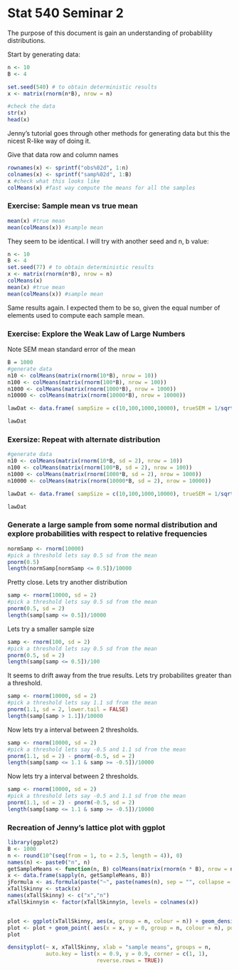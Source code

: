 Stat 540 Seminar 2
========================================================

The purpose of this document is gain an understanding of probablility distributions.

Start by generating data:
```r
n <- 10
B <- 4

set.seed(540) # to obtain deterministic results
x <- matrix(rnorm(n*B), nrow = n)

#check the data
str(x)
head(x)
```

Jenny's tutorial goes through other methods for generating data but this the nicest R-like way of doing it.

Give that data row and column names
```r
rownames(x) <- sprintf("obs%02d", 1:n)
colnames(x) <- sprintf("samp%02d", 1:B)
x #check what this looks like
colMeans(x) #fast way compute the means for all the samples
```

### Exercise: Sample mean vs true mean
```r
mean(x) #true mean
mean(colMeans(x)) #sample mean
```

They seem to be identical. I will try with another seed and n, b value:
```r
n <- 10
B <- 4
set.seed(77) # to obtain deterministic results
x <- matrix(rnorm(n*B), nrow = n)
colMeans(x)
mean(x) #true mean
mean(colMeans(x)) #sample mean
```

Same results again. I expected them to be so, given the equal number of elements used to compute each sample mean.

### Exercise: Explore the Weak Law of Large Numbers

Note SEM mean standard error of the mean

```r
B = 1000
#generate data
n10 <- colMeans(matrix(rnorm(10*B), nrow = 10))
n100 <- colMeans(matrix(rnorm(100*B), nrow = 100))
n1000 <- colMeans(matrix(rnorm(1000*B), nrow = 1000))
n10000 <- colMeans(matrix(rnorm(10000*B), nrow = 10000))

lawDat <- data.frame( sampSize = c(10,100,1000,10000), trueSEM = 1/sqrt(c(10,100,1000,10000)), obsSEM = c( sd(n10), sd(n100), sd(n1000), sd(n10000)), sampMeanIQR = c(IQR(n10), IQR(n100),IQR(n1000),IQR(n10000)), sampleMeanMad = c(mad(n10),mad(n100),mad(n1000),mad(n10000)))

lawDat
```

### Exersize: Repeat with alternate distribution

```r
#generate data
n10 <- colMeans(matrix(rnorm(10*B, sd = 2), nrow = 10))
n100 <- colMeans(matrix(rnorm(100*B, sd = 2), nrow = 100))
n1000 <- colMeans(matrix(rnorm(1000*B, sd = 2), nrow = 1000))
n10000 <- colMeans(matrix(rnorm(10000*B, sd = 2), nrow = 10000))

lawDat <- data.frame( sampSize = c(10,100,1000,10000), trueSEM = 1/sqrt(c(10,100,1000,10000)) * 2, obsSEM = c( sd(n10), sd(n100), sd(n1000), sd(n10000)), sampMeanIQR = c(IQR(n10), IQR(n100),IQR(n1000),IQR(n10000)), sampleMeanMad = c(mad(n10),mad(n100),mad(n1000),mad(n10000)))

lawDat
```

### Generate a large sample from some normal distribution and explore probabilities with respect to relative frequencies

```r
normSamp <- rnorm(10000)
#pick a threshold lets say 0.5 sd from the mean
pnorm(0.5)
length(normSamp[normSamp <= 0.5])/10000
```

Pretty close. Lets try another distribution

```r
samp <- rnorm(10000, sd = 2)
#pick a threshold lets say 0.5 sd from the mean
pnorm(0.5, sd = 2)
length(samp[samp <= 0.5])/10000
```

Lets try a smaller sample size

```r
samp <- rnorm(100, sd = 2)
#pick a threshold lets say 0.5 sd from the mean
pnorm(0.5, sd = 2)
length(samp[samp <= 0.5])/100
```

It seems to drift away from the true results. Lets try probabilites greater than a threshold.

```r
samp <- rnorm(10000, sd = 2)
#pick a threshold lets say 1.1 sd from the mean
pnorm(1.1, sd = 2, lower.tail = FALSE)
length(samp[samp > 1.1])/10000
```

Now lets try a interval between 2 thresholds.

```r
samp <- rnorm(10000, sd = 2)
#pick a threshold lets say -0.5 and 1.1 sd from the mean
pnorm(1.1, sd = 2) - pnorm(-0.5, sd = 2)
length(samp[samp <= 1.1 & samp >= -0.5])/10000
```

Now lets try a interval between 2 thresholds.


```r
samp <- rnorm(10000, sd = 2)
#pick a threshold lets say -0.5 and 1.1 sd from the mean
pnorm(1.1, sd = 2) - pnorm(-0.5, sd = 2)
length(samp[samp <= 1.1 & samp >= -0.5])/10000
```

### Recreation of Jenny's lattice plot with ggplot

```r
library(ggplot2)
B <- 1000
n <- round(10^(seq(from = 1, to = 2.5, length = 4)), 0)
names(n) <- paste0("n", n)
getSampleMeans <- function(n, B) colMeans(matrix(rnorm(n * B), nrow = n))
x <- data.frame(sapply(n, getSampleMeans, B))
jFormula <- as.formula(paste("~", paste(names(n), sep = "", collapse = " + ")))
xTallSkinny <- stack(x)
names(xTallSkinny) <- c("x","n")
xTallSkinny$n <- factor(xTallSkinny$n, levels = colnames(x))


plot <- ggplot(xTallSkinny, aes(x, group = n, colour = n)) + geom_density()
plot <- plot + geom_point( aes(x = x, y = 0, group = n, colour = n), position = "jitter", pch = 1)
plot

densityplot(~ x, xTallSkinny, xlab = "sample means", groups = n,
            auto.key = list(x = 0.9, y = 0.9, corner = c(1, 1),
                            reverse.rows = TRUE))
```